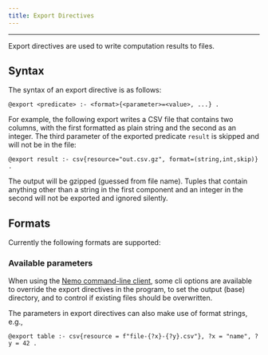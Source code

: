 ```yaml
---
title: Export Directives
---
```


---

Export directives are used to write computation results to files.

## Syntax
The syntax of an export directive is as follows:
```
@export <predicate> :- <format>{<parameter>=<value>, ...} .
```

For example, the following export writes a CSV file that contains two columns, with the first formatted as plain string and the second as an integer. The third parameter of the exported predicate `result` is skipped and will not be in the file:

```
@export result :- csv{resource="out.csv.gz", format=(string,int,skip)} .
```

The output will be gzipped (guessed from file name). Tuples that contain anything other than a string in the first component and an integer in the second will not be exported and ignored silently.

## Formats

Currently the following formats are supported:

<DisplayFormats formats={formats} direction="export" />


### Available parameters

<DisplayParameters formats={formats} direction="export" />


When using the [Nemo command-line client](/nemo-doc/guides/cli), some cli options are available to override the export directives in the program, to set the output (base) directory, and to control if existing files should be overwritten.

The parameters in export directives can also make use of format strings, e.g.,
```
@export table :- csv{resource = f"file-{?x}-{?y}.csv"}, ?x = "name", ?y = 42 .
```
